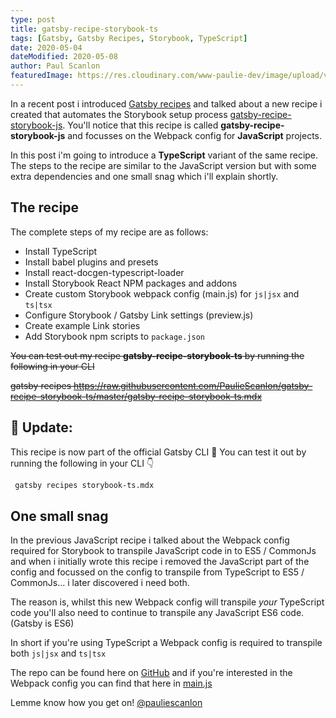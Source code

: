 ```yaml
---
type: post
title: gatsby-recipe-storybook-ts
tags: [Gatsby, Gatsby Recipes, Storybook, TypeScript]
date: 2020-05-04
dateModified: 2020-05-08
author: Paul Scanlon
featuredImage: https://res.cloudinary.com/www-paulie-dev/image/upload/v1595915588/paulie.dev/2020/05/gatsby-recipe-storybook-ts_a6po61.jpg
---
```


In a recent post i introduced [Gatsby recipes](https://www.gatsbyjs.org/blog/2020-04-15-announcing-gatsby-recipes/) and
talked about a new recipe i created that automates the Storybook setup process
[gatsby-recipe-storybook-js](/posts/2020/04/gatsby-recipe-storybook-js/). You'll notice that this recipe is called
**gatsby-recipe-storybook-js** and focusses on the Webpack config for **JavaScript** projects.

In this post i'm going to introduce a **TypeScript** variant of the same recipe. The steps to the recipe are similar to
the JavaScript version but with some extra dependencies and one small snag which i'll explain shortly.

## The recipe

The complete steps of my recipe are as follows:

- Install TypeScript
- Install babel plugins and presets
- Install react-docgen-typescript-loader
- Install Storybook React NPM packages and addons
- Create custom Storybook webpack config (main.js) for `js|jsx` and `ts|tsx`
- Configure Storybook / Gatsby Link settings (preview.js)
- Create example Link stories
- Add Storybook npm scripts to `package.json`

~~You can test out my recipe **gatsby-recipe-storybook-ts** by running the following in your CLI~~

~~gatsby recipes
https://raw.githubusercontent.com/PaulieScanlon/gatsby-recipe-storybook-ts/master/gatsby-recipe-storybook-ts.mdx~~

## 🚨 Update:

This recipe is now part of the official Gatsby CLI 🎉 You can test it out by running the following in your CLI 👇

```sh
 gatsby recipes storybook-ts.mdx
```

## One small snag

In the previous JavaScript recipe i talked about the Webpack config required for Storybook to transpile JavaScript code
in to ES5 / CommonJs and when i initially wrote this recipe i removed the JavaScript part of the config and focussed on
the config to transpile from TypeScript to ES5 / CommonJs... i later discovered i need both.

The reason is, whilst this new Webpack config will transpile _your_ TypeScript code you'll also need to continue to
transpile any JavaScript ES6 code. (Gatsby is ES6)

In short if you're using TypeScript a Webpack config is required to transpile both `js|jsx` and `ts|tsx`

The repo can be found here on [GitHub](https://github.com/PaulieScanlon/gatsby-recipe-storybook-ts) and if you're
interested in the Webpack config you can find that here in
[main.js](https://github.com/PaulieScanlon/gatsby-recipe-storybook-ts/blob/master/recipe/main.js)

Lemme know how you get on! [@pauliescanlon](https://twitter.com/PaulieScanlon)
